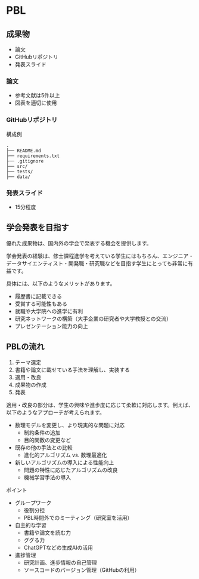 # PBL

## 成果物

- 論文
- GitHubリポジトリ
- 発表スライド

### 論文

- 参考文献は5件以上
- 図表を適切に使用

### GitHubリポジトリ

構成例

```
.
├── README.md
├── requirements.txt
├── .gitignore
├── src/
├── tests/
├── data/
```

### 発表スライド

- 15分程度

## 学会発表を目指す

優れた成果物は、国内外の学会で発表する機会を提供します。

学会発表の経験は、修士課程進学を考えている学生にはもちろん、エンジニア・データサイエンティスト・開発職・研究職などを目指す学生にとっても非常に有益です。

具体には、以下のようなメリットがあります。

- 履歴書に記載できる
- 受賞する可能性もある
- 就職や大学院への進学に有利
- 研究ネットワークの構築（大手企業の研究者や大学教授との交流）
- プレゼンテーション能力の向上

## PBLの流れ

1. テーマ選定
2. 書籍や論文に載せている手法を理解し、実装する
3. 適用・改良
4. 成果物の作成
5. 発表

適用・改良の部分は、学生の興味や進歩度に応じて柔軟に対応します。例えば、以下のようなアプローチが考えられます。

- 数理モデルを変更し、より現実的な問題に対応
  - 制約条件の追加
  - 目的関数の変更など
- 既存の他の手法との比較
  - 進化的アルゴリズム vs. 数理最適化
- 新しいアルゴリズムの導入による性能向上
  - 問題の特性に応じたアルゴリズムの改良
  - 機械学習手法の導入

ポイント

- グループワーク
  - 役割分担
  - PBL時間外でのミーティング（研究室を活用）
- 自主的な学習
  - 書籍や論文を読む力
  - ググる力
  - ChatGPTなどの生成AIの活用
- 進捗管理
  - 研究計画、進歩情報の自己管理
  - ソースコードのバージョン管理（GitHubの利用）